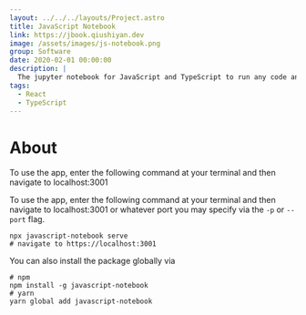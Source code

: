 ```yaml
---
layout: ../../../layouts/Project.astro
title: JavaScript Notebook
link: https://jbook.qiushiyan.dev
image: /assets/images/js-notebook.png
group: Software
date: 2020-02-01 00:00:00
description: |
  The jupyter notebook for JavaScript and TypeScript to run any code and 3rd party libraries. Bundling and transpiling directly in the brower.
tags:
  - React
  - TypeScript
---
```


# About

To use the app, enter the following command at your terminal and then navigate to localhost:3001

To use the app, enter the following command at your terminal and then navigate to localhost:3001 or whatever port you may specify via the `-p` or `--port` flag.

```
npx javascript-notebook serve
# navigate to https://localhost:3001
```

You can also install the package globally via

```
# npm
npm install -g javascript-notebook
# yarn
yarn global add javascript-notebook
```
